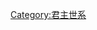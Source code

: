 {{familytree/start}}
{{familytree | | | | ACH | | | | | | | | | | | | | | | | | | ACH='''[[阿契美尼斯]]'''<div class="references-small">波斯国王<br>705–675</div>}}
{{familytree | | | | |!| | | | | | | | | | | | | | | | | | |}}
{{familytree | | | | TEI | | | | | | | | | | | | | | | | | | TEI='''[[铁伊斯佩斯]]'''<div class="references-small">波斯国王<br>675–640</div>}}
{{familytree | | |,|-|^|-|.| | | | | | | | | | | | | | | | |}}
{{familytree | | ARI | | CY1 | | | | | | | | | | | | | | | | ARI=阿里亚兰尼斯<div class="references-small">王子</div>|CY1='''[[居鲁士一世]]'''<div class="references-small">波斯国王<br>640–600</div>}}
{{familytree | | |!| | | |!| | | | | | | | | | | | | | | | |}}
{{familytree | | ARS | | CA1 | | | | | | | | | | | | | | | | ARS=阿尔萨米斯<div class="references-small">王子</div>|CA1='''[[冈比西斯一世]]'''<div class="references-small">波斯国王<br>600–559</div>}}
{{familytree | | |!| | | |!| | | | | | | | | | | | | | | | |}}
{{familytree | | HYS | | CY2 | | | | | | | | | | | | | | | | HYS=希斯塔斯佩斯<div class="references-small">王子</div>|CY2='''[[居鲁士二世|居鲁士大帝]]'''<div class="references-small">波斯国王<br>559–530/28</div>}}
{{familytree | | |!| | | |)|-|-|-|v|-|-|-|v|-|-|-|.| | | | |}}
{{familytree | | DA1 |y| ATO || CA2 | | SME | | ART | | | | DA1='''[[大流士一世|大流士大帝]]'''<div class="references-small">波斯国王<br>522–486</div>|CA2='''[[冈比西斯二世]]'''<div class="references-small">波斯国王<br>530–522</div>|SME=[[高墨达]]<div class="references-small">王子<br>冒名顶替巴爾迪亞<br>522</div>|ART=阿蒂斯通<div class="references-small">公主</div>|ATO=[[阿托撒]]<div class="references-small">公主</div>}}
{{familytree | | | | |!| | | | | | | | | | | | | | | |}}
{{familytree | | | | XE1 | | | | | | | | | | | | XE1='''[[薛西斯一世|薛西斯大帝]]'''<div class="references-small">波斯国王<br>485–465</div>}}
{{familytree | | | | |!| | | | | | | | | | | | |}}
{{familytree | | | | AX1 | | | | | | | | | | | | AX1='''[[阿尔塔薛西斯一世]]'''<div class="references-small">波斯国王<br>465–424</div>}}
{{familytree | |,|-|-|^|v|-|-|-|v|-|-|-|v|-|-|-|v|-|-|-|.| |}}
{{familytree | XE2 | | SOG | | DA2 | | ARE | | PAR | | BAG | XE2='''[[薛西斯二世]]'''<div class="references-small">波斯国王<br>424</div>|SOG='''[[塞基狄亚努斯]]'''<div class="references-small">波斯国王<br>424–423</div>|DA2='''[[大流士二世]]'''<div class="references-small">波斯国王<br>423–404</div>|ARE=阿尔斯特斯<div class="references-small">王子</div>|PAR=帕瑞萨娣丝<div class="references-small">公主</div>|BAG=巴加帕奥斯<div class="references-small">王子</div>}}
{{familytree | | |,|-|-|-|v|-|-|^|v|-|-|-|v|-|-|-|-|-|-|.| | |}}
{{familytree | | AX2 | | AME | | CYY | | CYR | | | | | OST | | AX2='''[[阿尔塔薛西斯二世]]'''<div class="references-small">波斯国王<br>404–358</div>|CYY=[[小居鲁士]]<div class="references-small">王子</div>|AME=阿美斯特里斯<div class="references-small">公主</div>|OST=奥斯塔尼兹<div class="references-small">王子</div>|CYR=居鲁士四世<div class="references-small">王子</div>}}
{{familytree | | |!| | | | | | | | | | | | | | | | | | |!| |}}
{{familytree | |,|^|-|-|v|-|-|-|v|-|-|-|v|-|-|-|.| | | |!| |}}
{{familytree | AX3 | | OCH | | ROD | | APA | | SIS |y| ARS | AX3='''[[阿尔塔薛西斯三世]]'''<div class="references-small">波斯国王<br>358–338</div>|OCH=奥卡<div class="references-small">王子</div>|ROD=罗多古妮<div class="references-small">公主</div>|APA=阿帕玛<div class="references-small">公主</div>|SIS=[[西绪甘碧丝]]<div class="references-small">公主</div>|ARS=阿尔萨米斯二世<div class="references-small">王子</div>}}
{{familytree | |)|-|-|-|.| | | | | | | | | | | |,|-|^|-|.| | | |}}
{{familytree | AX4 | | PAR | | | | | | | | | | DA3 | | OXA | | AX4='''[[阿尔塔薛西斯四世]]'''<div class="references-small">波斯国王<br>338–336</div>|PAR=[[帕瑞萨娣丝二世]] <div class="references-small">公主</div>|DA3='''[[大流士三世]]'''<div class="references-small">波斯国王<br>336–330</div>|OXA=[[波斯的欧克西亚提斯|欧克西亚提斯]]<div class="references-small">王子</div>}}
{{familytree | | | | | | | | | | | | | | | | | |!| | | |!| | | |}}
{{familytree | | | | | | | | | | | | | | | | | |!| | | BES | | BES='''[[贝苏斯|阿尔塔薛西斯五世]]'''<div class="references-small">波斯国王<br>330–329</div>}}
{{familytree | | | | | | | | | | | | | | | | | |!| | | | | | | | | |}}
{{familytree | | | | | | | | | | | | | | | | | STA |~| ALX | | | | ALX='''[[亚历山大大帝]]'''<div class="references-small">马其顿和波斯国王<br>329–323</div>|STA=[[斯妲特拉二世]]<div class="references-small">公主</div>}}
{{familytree/end}}<noinclude>
[[Category:君主世系]]</noinclude>